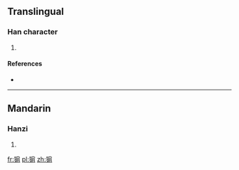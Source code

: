 ==Translingual==

===Han character===
{{Han char|rn=94|rad=犬|as=08|sn=11|four=4322<sub>7</sub>|canj=大竹竹尸月 (KHHSB), 大竹戈尸月 (KHISB), X大竹竹尸 (XKHHS), X大竹戈尸 (XKHIS)}}

# {{defn|Han|sort=犬08}}

====References====
* {{Han ref|kx=0713.030|dkj=20475|dj=1125.030|hdz=21354.190|uh=730F|ud=29455|bh=D668|bd=54888}}

----

==Mandarin==

===Hanzi===
{{cmn-hanzi|pin=[[jiān]] ([[jian1]]), [[yā]] ([[ya1]]), [[yàn]] ([[yan4]])|wg=chien<sup>1</sup>, ya<sup>1</sup>, yen<sup>4</sup>}}

# {{defn|Mandarin|sort=犬08}}

[[fr:猏]]
[[pl:猏]]
[[zh:猏]]